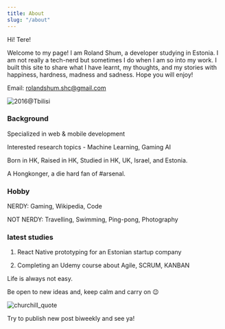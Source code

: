 ```yaml
---
title: About
slug: "/about"
---
```


Hi! Tere!

Welcome to my page! I am Roland Shum, a developer studying in Estonia. I am not really a tech-nerd but sometimes I do when I am so into my work.
I built this site to share what I have learnt, my thoughts, and my stories with happiness, hardness, madness and sadness.
Hope you will enjoy!


Email: rolandshum.shc@gmail.com

![2016@Tbilisi](./georgia.JPG)


### Background

Specialized in web & mobile development

Interested research topics - Machine Learning, Gaming AI

Born in HK, Raised in HK, Studied in HK, UK, Israel, and Estonia.

A Hongkonger, a die hard fan of #arsenal.

### Hobby

NERDY: Gaming, Wikipedia, Code

NOT NERDY: Travelling, Swimming, Ping-pong, Photography

### latest studies

1. React Native prototyping for an Estonian startup company

2. Completing an Udemy course about Agile, SCRUM, KANBAN


Life is always not easy.

Be open to new ideas and, keep calm and carry on 😉


![churchill_quote](./churchill.jpg)

Try to publish new post biweekly and see ya!